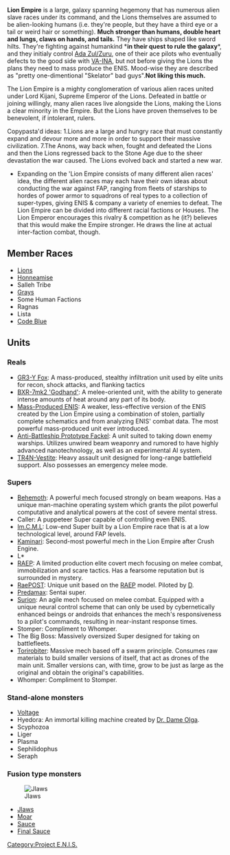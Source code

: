 '''Lion Empire''' is a large, galaxy spanning hegemony that has numerous alien slave races under its command, and the Lions themselves are assumed to be alien-looking humans (i.e. they're people, but they have a third eye or a tail or weird hair or something). '''Much stronger than humans, double heart and lungs, claws on hands, and tails.''' They have ships shaped like sword hilts. They're fighting against humankind *'''in their quest to rule the galaxy'''*, and they initialy control [[Ada Zul/Zuru]], one of their ace pilots who eventually defects to the good side with [[VA-INA]], but not before giving the Lions the plans they need to mass produce the ENIS. Mood-wise they are described as "pretty one-dimentional "Skelator" bad guys".'''Not liking this much.'''

The Lion Empire is a mighty conglomeration of various alien races united under Lord Kijani, Supreme Emperor of the Lions. Defeated in battle or joining willingly, many alien races live alongside the Lions, making the Lions a clear minority in the Empire. But the Lions have proven themselves to be benevolent, if intolerant, rulers. 

Copypasta'd ideas:
1.Lions are a large and hungry race that must constantly expand and devour more and more in order to support their massive civilization.
7.The Anons, way back when, fought and defeated the Lions and then the Lions regressed back to the Stone Age due to the sheer devastation the war caused. The Lions evolved back and started a new war.
* Expanding on the 'Lion Empire consists of many different alien races' idea, the different alien races may each have their own ideas about conducting the war against FAP, ranging from fleets of starships to hordes of power armor to squadrons of real types to a collection of super-types, giving ENIS & company a variety of enemies to defeat.  The Lion Empire can be divided into different racial factions or Houses.  The Lion Emperor encourages this rivalry & competition as he (it?) believes that this would make the Empire stronger.  He draws the line at actual inter-faction combat, though.

== Member Races ==
* [[Lions]]
* [[Honneamise]]
* Salleh Tribe
* [[Grays]]
* Some Human Factions
* Ragnas
* Lista
* [[Code Blue]]

== Units ==
=== Reals ===
* [[GR3-Y Fox]]: A mass-produced, stealthy infiltration unit used by elite units for recon, shock attacks, and flanking tactics
* [[BXR-7mk2 'Godhand']]: A melee-oriented unit, with the ability to generate intense amounts of heat around any part of its body.
* [[Mass-Produced ENIS]]: A weaker, less-effective version of the ENIS created by the Lion Empire using a combination of stolen, partially complete schematics and from analyzing ENIS' combat data. The most powerful mass-produced unit ever introduced. 
* [[Anti-Battleship Prototype Fackel]]: A unit suited to taking down enemy warships. Utilizes unwired beam weaponry and rumored to have highly advanced nanotechnology, as well as an experimental AI system. 
* [[TR4N-Vestite]]: Heavy assault unit designed for long-range battlefield support. Also possesses an emergency melee mode.

=== Supers ===
* [[Behemoth]]: A powerful mech focused strongly on beam weapons. Has a unique man-machine operating system which grants the pilot powerful computative and analytical powers at the cost of severe mental stress.  
* Caller: A puppeteer Super capable of controlling even ENIS.
* [[Im.C.M.L]]: Low-end Super built by a Lion Empire race that is at a low technological level, around FAP levels.
* [[Kaminari]]: Second-most powerful mech in the Lion Empire after Crush Engine.
* L*
* [[RAEP]]: A limited production elite covert mech focusing on melee combat, immobilization and scare tactics. Has a fearsome reputation but is surrounded in mystery.
* [[RaePOST]]: Unique unit based on the [[RAEP]] model. Piloted by [[D]].
* [[Predamax]]: Sentai super.
* [[Surion]]: An agile mech focused on melee combat. Equipped with a unique neural control scheme that can only be used by cybernetically enhanced beings or androids that enhances the mech's responsiveness to a pilot's commands, resulting in near-instant response times.
* Stomper: Compliment to Whomper.
* The Big Boss: Massively oversized Super designed for taking on battlefleets.
* [[Torirobiter]]: Massive mech based off a swarm principle. Consumes raw materials to build smaller versions of itself, that act as drones of the main unit. Smaller versions can, with time, grow to be just as large as the original and obtain the original's capabilities.
* Whomper: Compliment to Stomper.

=== Stand-alone monsters ===
* [[Voltage]]
* Hyedora: An immortal killing machine created by [[Dr. Dame Olga]].
* Scyphozoa
* Liger
* Plasma
* Sephilidophus
* Seraph

=== Fusion type monsters ===
[[Image:PENIS FUSION MONSTER - JLAWS.png|thumb|right|Jlaws]]
* [[Lion Empire Fusion type monsters#Jlaws|Jlaws]]
* [[Lion Empire Fusion type monsters#Moar|Moar]]
* [[Lion Empire Fusion type monsters#Sauce|Sauce]]
* [[Lion Empire Fusion type monsters#Final Sauce|Final Sauce]]

[[Category:Project E.N.I.S.]]